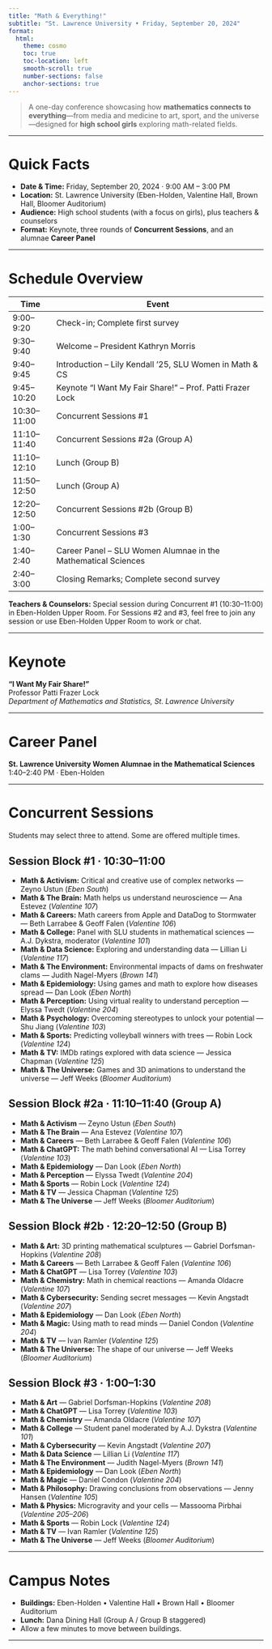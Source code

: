```yaml
---
title: "Math & Everything!"
subtitle: "St. Lawrence University • Friday, September 20, 2024"
format:
  html:
    theme: cosmo
    toc: true
    toc-location: left
    smooth-scroll: true
    number-sections: false
    anchor-sections: true
---
```


> A one-day conference showcasing how **mathematics connects to everything**—from media and medicine to art, sport, and the universe—designed for **high school girls** exploring math-related fields.

------------------------------------------------------------------------

# Quick Facts

-   **Date & Time:** Friday, September 20, 2024 · 9:00 AM – 3:00 PM\
-   **Location:** St. Lawrence University (Eben-Holden, Valentine Hall, Brown Hall, Bloomer Auditorium)\
-   **Audience:** High school students (with a focus on girls), plus teachers & counselors\
-   **Format:** Keynote, three rounds of **Concurrent Sessions**, and an alumnae **Career Panel**

------------------------------------------------------------------------

# Schedule Overview

| Time        | Event                                                         |
|-------------|---------------------------------------------------------------|
| 9:00–9:20   | Check-in; Complete first survey                               |
| 9:30–9:40   | Welcome – President Kathryn Morris                            |
| 9:40–9:45   | Introduction – Lily Kendall ’25, SLU Women in Math & CS       |
| 9:45–10:20  | Keynote “I Want My Fair Share!” – Prof. Patti Frazer Lock     |
| 10:30–11:00 | Concurrent Sessions #1                                        |
| 11:10–11:40 | Concurrent Sessions #2a (Group A)                             |
| 11:10–12:10 | Lunch (Group B)                                               |
| 11:50–12:50 | Lunch (Group A)                                               |
| 12:20–12:50 | Concurrent Sessions #2b (Group B)                             |
| 1:00–1:30   | Concurrent Sessions #3                                        |
| 1:40–2:40   | Career Panel – SLU Women Alumnae in the Mathematical Sciences |
| 2:40–3:00   | Closing Remarks; Complete second survey                       |

**Teachers & Counselors:** Special session during Concurrent #1 (10:30–11:00) in Eben-Holden Upper Room. For Sessions #2 and #3, feel free to join any session or use Eben-Holden Upper Room to work or chat.

------------------------------------------------------------------------

# Keynote

**“I Want My Fair Share!”**\
Professor Patti Frazer Lock\
*Department of Mathematics and Statistics, St. Lawrence University*

------------------------------------------------------------------------

# Career Panel

**St. Lawrence University Women Alumnae in the Mathematical Sciences**\
1:40–2:40 PM · Eben-Holden

------------------------------------------------------------------------

# Concurrent Sessions

Students may select three to attend. Some are offered multiple times.

## Session Block #1 · 10:30–11:00

-   **Math & Activism:** Critical and creative use of complex networks — Zeyno Ustun (*Eben South*)\
-   **Math & The Brain:** Math helps us understand neuroscience — Ana Estevez (*Valentine 107*)\
-   **Math & Careers:** Math careers from Apple and DataDog to Stormwater — Beth Larrabee & Geoff Falen (*Valentine 106*)\
-   **Math & College:** Panel with SLU students in mathematical sciences — A.J. Dykstra, moderator (*Valentine 101*)\
-   **Math & Data Science:** Exploring and understanding data — Lillian Li (*Valentine 117*)\
-   **Math & The Environment:** Environmental impacts of dams on freshwater clams — Judith Nagel-Myers (*Brown 141*)\
-   **Math & Epidemiology:** Using games and math to explore how diseases spread — Dan Look (*Eben North*)\
-   **Math & Perception:** Using virtual reality to understand perception — Elyssa Twedt (*Valentine 204*)\
-   **Math & Psychology:** Overcoming stereotypes to unlock your potential — Shu Jiang (*Valentine 103*)\
-   **Math & Sports:** Predicting volleyball winners with trees — Robin Lock (*Valentine 124*)\
-   **Math & TV:** IMDb ratings explored with data science — Jessica Chapman (*Valentine 125*)\
-   **Math & The Universe:** Games and 3D animations to understand the universe — Jeff Weeks (*Bloomer Auditorium*)

## Session Block #2a · 11:10–11:40 (Group A)

-   **Math & Activism** — Zeyno Ustun (*Eben South*)\
-   **Math & The Brain** — Ana Estevez (*Valentine 107*)\
-   **Math & Careers** — Beth Larrabee & Geoff Falen (*Valentine 106*)\
-   **Math & ChatGPT:** The math behind conversational AI — Lisa Torrey (*Valentine 103*)\
-   **Math & Epidemiology** — Dan Look (*Eben North*)\
-   **Math & Perception** — Elyssa Twedt (*Valentine 204*)\
-   **Math & Sports** — Robin Lock (*Valentine 124*)\
-   **Math & TV** — Jessica Chapman (*Valentine 125*)\
-   **Math & The Universe** — Jeff Weeks (*Bloomer Auditorium*)

## Session Block #2b · 12:20–12:50 (Group B)

-   **Math & Art:** 3D printing mathematical sculptures — Gabriel Dorfsman-Hopkins (*Valentine 208*)\
-   **Math & Careers** — Beth Larrabee & Geoff Falen (*Valentine 106*)\
-   **Math & ChatGPT** — Lisa Torrey (*Valentine 103*)\
-   **Math & Chemistry:** Math in chemical reactions — Amanda Oldacre (*Valentine 107*)\
-   **Math & Cybersecurity:** Sending secret messages — Kevin Angstadt (*Valentine 207*)\
-   **Math & Epidemiology** — Dan Look (*Eben North*)\
-   **Math & Magic:** Using math to read minds — Daniel Condon (*Valentine 204*)\
-   **Math & TV** — Ivan Ramler (*Valentine 125*)\
-   **Math & The Universe:** The shape of our universe — Jeff Weeks (*Bloomer Auditorium*)

## Session Block #3 · 1:00–1:30

-   **Math & Art** — Gabriel Dorfsman-Hopkins (*Valentine 208*)\
-   **Math & ChatGPT** — Lisa Torrey (*Valentine 103*)\
-   **Math & Chemistry** — Amanda Oldacre (*Valentine 107*)\
-   **Math & College** — Student panel moderated by A.J. Dykstra (*Valentine 101*)\
-   **Math & Cybersecurity** — Kevin Angstadt (*Valentine 207*)\
-   **Math & Data Science** — Lillian Li (*Valentine 117*)\
-   **Math & The Environment** — Judith Nagel-Myers (*Brown 141*)\
-   **Math & Epidemiology** — Dan Look (*Eben North*)\
-   **Math & Magic** — Daniel Condon (*Valentine 204*)\
-   **Math & Philosophy:** Drawing conclusions from observations — Jenny Hansen (*Valentine 105*)\
-   **Math & Physics:** Microgravity and your cells — Massooma Pirbhai (*Valentine 205–206*)\
-   **Math & Sports** — Robin Lock (*Valentine 124*)\
-   **Math & TV** — Ivan Ramler (*Valentine 125*)\
-   **Math & The Universe** — Jeff Weeks (*Bloomer Auditorium*)

------------------------------------------------------------------------

# Campus Notes

-   **Buildings:** Eben-Holden • Valentine Hall • Brown Hall • Bloomer Auditorium\
-   **Lunch:** Dana Dining Hall (Group A / Group B staggered)\
-   Allow a few minutes to move between buildings.

------------------------------------------------------------------------
